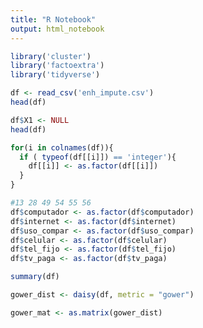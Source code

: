 ```yaml
---
title: "R Notebook"
output: html_notebook
---
```


```r
library('cluster')
library('factoextra')
library('tidyverse')
```

```r
df <- read_csv('enh_impute.csv')
head(df)
```

```r
df$X1 <- NULL
head(df)
```

```r
for(i in colnames(df)){
  if ( typeof(df[[i]]) == 'integer'){
    df[[i]] <- as.factor(df[[i]])
  }
}
```

```r
#13 28 49 54 55 56
df$computador <- as.factor(df$computador)
df$internet <- as.factor(df$internet)
df$uso_compar <- as.factor(df$uso_compar)
df$celular <- as.factor(df$celular)
df$tel_fijo <- as.factor(df$tel_fijo)
df$tv_paga <- as.factor(df$tv_paga)
```

```r
summary(df)
```



```r
gower_dist <- daisy(df, metric = "gower")
```

```r
gower_mat <- as.matrix(gower_dist)
```


